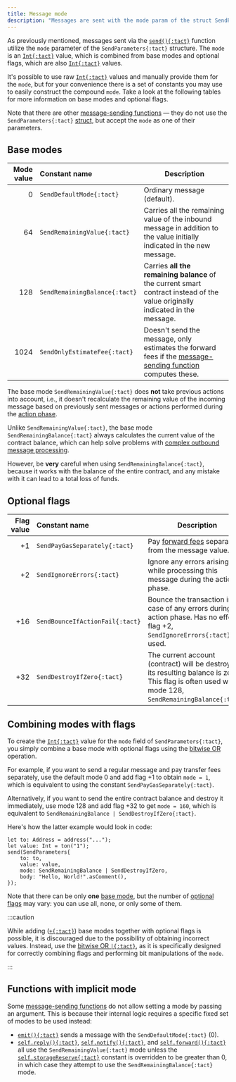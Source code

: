 ```yaml
---
title: Message mode
description: "Messages are sent with the mode param of the struct SendParameters. It's an Int value, which is combined from base modes and optional flags, which are also Int values"
---
```



As previously mentioned, messages sent via the [`send(){:tact}`](/ref/core-common#send) function utilize the `mode` parameter of the `SendParameters{:tact}` structure. The `mode` is an [`Int{:tact}`][int] value, which is combined from base modes and optional flags, which are also [`Int{:tact}`][int] values.

It's possible to use raw [`Int{:tact}`][int] values and manually provide them for the `mode`, but for your convenience there is a set of constants you may use to easily construct the compound `mode`. Take a look at the following tables for more information on base modes and optional flags.

Note that there are other [message-sending functions](/book/send#message-sending-functions) — they do not use the `SendParameters{:tact}` [struct](/book/structs-and-messages#structs), but accept the `mode` as one of their parameters.

## Base modes

Mode value | Constant name                 | Description
---------: | :---------------------------- | -----------
$0$        | <Badge text="Since Tact 1.6" variant="tip"/> `SendDefaultMode{:tact}` | Ordinary message (default).
$64$       | `SendRemainingValue{:tact}`   | Carries all the remaining value of the inbound message in addition to the value initially indicated in the new message.
$128$      | <Badge text="Use with caution" title="Careless use can result in a total balance loss" variant="danger"/> `SendRemainingBalance{:tact}` | Carries **all the remaining balance** of the current smart contract instead of the value originally indicated in the message.
$1024$     | <Badge text="Since Tact 1.5" variant="tip"/> `SendOnlyEstimateFee{:tact}` | Doesn't send the message, only estimates the forward fees if the [message-sending function](/book/send#message-sending-functions) computes these.

The base mode `SendRemainingValue{:tact}` does **not** take previous actions into account, i.e., it doesn't recalculate the remaining value of the incoming message based on previously sent messages or actions performed during the [action phase](https://docs.ton.org/learn/tvm-instructions/tvm-overview#transactions-and-phases).

Unlike `SendRemainingValue{:tact}`, the base mode `SendRemainingBalance{:tact}` always calculates the current value of the contract balance, which can help solve problems with [complex outbound message processing](/book/send#outbound-message-processing).

However, be **very** careful when using `SendRemainingBalance{:tact}`, because it works with the balance of the entire contract, and any mistake with it can lead to a total loss of funds.

## Optional flags

Flag value | Constant name                   | Description
---------: | :------------------------------ | -----------
$+1$       | `SendPayGasSeparately{:tact}`   | Pay [forward fees][fwdfee] separately from the message value.
$+2$       | `SendIgnoreErrors{:tact}`       | Ignore any errors arising while processing this message during the action phase.
$+16$      | `SendBounceIfActionFail{:tact}` | Bounce the transaction in case of any errors during the action phase. Has no effect if flag $+2$, `SendIgnoreErrors{:tact}`, is used.
$+32$      | `SendDestroyIfZero{:tact}`      | The current account (contract) will be destroyed if its resulting balance is zero. This flag is often used with mode $128$, `SendRemainingBalance{:tact}`.

## Combining modes with flags

To create the [`Int{:tact}`][int] value for the `mode` field of `SendParameters{:tact}`, you simply combine a base mode with optional flags using the [bitwise OR](/book/operators#binary-bitwise-or) operation.

For example, if you want to send a regular message and pay transfer fees separately, use the default mode $0$ and add flag $+1$ to obtain `mode = 1`, which is equivalent to using the constant `SendPayGasSeparately{:tact}`.

Alternatively, if you want to send the entire contract balance and destroy it immediately, use mode $128$ and add flag $+32$ to get `mode = 160`, which is equivalent to `SendRemainingBalance | SendDestroyIfZero{:tact}`.

Here's how the latter example would look in code:

```tact
let to: Address = address("...");
let value: Int = ton("1");
send(SendParameters{
    to: to,
    value: value,
    mode: SendRemainingBalance | SendDestroyIfZero,
    body: "Hello, World!".asComment(),
});
```

Note that there can be only **one** [base mode](#base-modes), but the number of [optional flags](#optional-flags) may vary: you can use all, none, or only some of them.

:::caution

While adding ([`+{:tact}`](/book/operators#binary-add)) base modes together with optional flags is possible, it is discouraged due to the possibility of obtaining incorrect values. Instead, use the [bitwise OR `|{:tact}`](/book/operators#binary-bitwise-or), as it is specifically designed for correctly combining flags and performing bit manipulations of the `mode`.

:::

## Functions with implicit mode

Some [message-sending functions](/book/send#message-sending-functions) do not allow setting a mode by passing an argument. This is because their internal logic requires a specific fixed set of modes to be used instead:

* [`emit(){:tact}`](/ref/core-common#emit) sends a message with the `SendDefaultMode{:tact}` ($0$).
* [`self.reply(){:tact}`](/ref/core-base#self-reply), [`self.notify(){:tact}`](/ref/core-base#self-notify), and [`self.forward(){:tact}`](/ref/core-base#self-forward) all use the `SendRemainingValue{:tact}` mode unless the [`self.storageReserve{:tact}`](/ref/core-base#self-storagereserve) constant is overridden to be greater than $0$, in which case they attempt to use the `SendRemainingBalance{:tact}` mode.

[int]: /book/integers

[fwdfee]: https://docs.ton.org/develop/howto/fees-low-level#forward-fees
